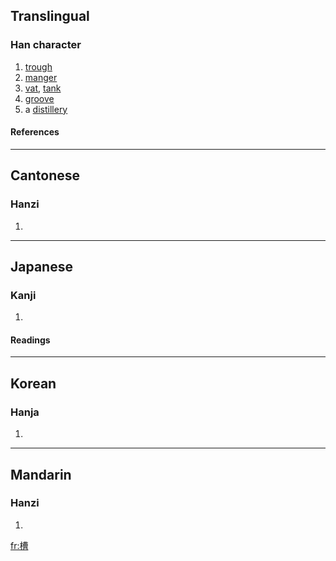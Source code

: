==Translingual==
===Han character===
{{Han char|rn=75|rad=木|as=11|sn=15|four=4596<sub>6</sub>|canj=木廿田日 (DTWA)}}
# [[trough]]
# [[manger]]
# [[vat]], [[tank]]
# [[groove]]
# a [[distillery]]
====References====
{{Han ref|kx=0548.140|dkj=15393|dj=0935.300|hdz=21275.120|uh=69FD|ud=27133|bh=BCD1|bd=48337}}

----
==Cantonese==
===Hanzi===
{{yue-hanzi|jyut=|y=chou4}}
# {{defn|Cantonese}}

----
==Japanese==
===Kanji===
{{ja-kanji|grade=c|rs=木11}}
# {{defn|Japanese}} 
====Readings====
{{ja-readings|on=[[そう]] (sō)|kun=[[かいばおけ]] (kaibaoke), [[おけ]] (oke)}}

----
==Korean==
===Hanja===
{{ko-hanja|hangeul=조|eumhun=|rv=jo|mr=cho|y=co}}
# {{defn|Korean}}

----
==Mandarin==
===Hanzi===
{{cmn-hanzi|pin=[[cáo]] (cao2)|wg=ts'ao<sup>2</sup>}}
# {{defn|Mandarin}}

[[fr:槽]]